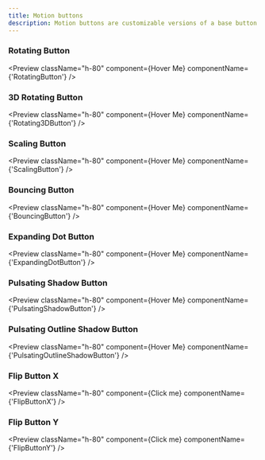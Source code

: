 ```yaml
---
title: Motion buttons
description: Motion buttons are customizable versions of a base button that enhance interaction with added motion features.
---
```


### Rotating Button

<Preview
  className="h-80"
  component={<RotatingButton>Hover Me</RotatingButton>}
  componentName={'RotatingButton'}
/>

### 3D Rotating Button

<Preview
  className="h-80"
  component={<Rotating3DButton>Hover Me</Rotating3DButton>}
  componentName={'Rotating3DButton'}
/>

### Scaling Button

<Preview
  className="h-80"
  component={<ScalingButton>Hover Me</ScalingButton>}
  componentName={'ScalingButton'}
/>

### Bouncing Button

<Preview
  className="h-80"
  component={<BouncingButton>Hover Me</BouncingButton>}
  componentName={'BouncingButton'}
/>

### Expanding Dot Button

<Preview
  className="h-80"
  component={<ExpandingDotButton>Hover Me</ExpandingDotButton>}
  componentName={'ExpandingDotButton'}
/>

### Pulsating Shadow Button

<Preview
  className="h-80"
  component={<PulsatingShadowButton>Hover Me</PulsatingShadowButton>}
  componentName={'PulsatingShadowButton'}
/>

### Pulsating Outline Shadow Button

<Preview
  className="h-80"
  component={<PulsatingOutlineShadowButton>Hover Me</PulsatingOutlineShadowButton>}
  componentName={'PulsatingOutlineShadowButton'}
/>

### Flip Button X

<Preview
  className="h-80"
  component={<FlipButtonX>Click me</FlipButtonX>}
  componentName={'FlipButtonX'}
/>

### Flip Button Y

<Preview
  className="h-80"
  component={<FlipButtonY>Click me</FlipButtonY>}
  componentName={'FlipButtonY'}
/>



